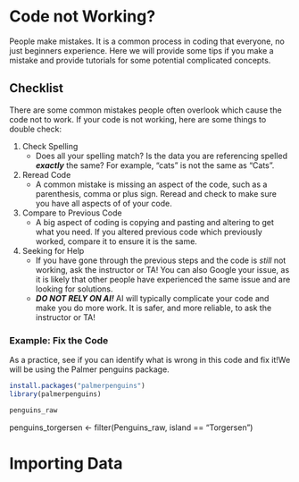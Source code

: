 # Code not Working?

People make mistakes. It is a common process in coding that everyone, no just beginners experience. Here we will provide some tips if you make a mistake and provide tutorials for some potential complicated concepts.

## Checklist

There are some common mistakes people often overlook which cause the code not to work. If your code is not working, here are some things to double check:

1.  Check Spelling
    -   Does all your spelling match? Is the data you are referencing spelled ***exactly*** the same? For example, "cats" is not the same as "Cats".
2.  Reread Code
    -   A common mistake is missing an aspect of the code, such as a parenthesis, comma or plus sign. Reread and check to make sure you have all aspects of of your code.
3.  Compare to Previous Code
    -   A big aspect of coding is copying and pasting and altering to get what you need. If you altered previous code which previously worked, compare it to ensure it is the same.
4.  Seeking for Help
    -   If you have gone through the previous steps and the code is *still* not working, ask the instructor or TA! You can also Google your issue, as it is likely that other people have experienced the same issue and are looking for solutions.
    - ***DO NOT RELY ON AI!*** AI will typically complicate your code and make you do more work. It is safer, and more reliable, to ask the instructor or TA!

### Example: Fix the Code

As a practice, see if you can identify what is wrong in this code and fix it!We will be using the Palmer penguins package.

```r
install.packages("palmerpenguins")
library(palmerpenguins)
```
 
```r
penguins_raw
```

 penguins_torgersen <- filter(Penguins_raw, island == "Torgersen")


# Importing Data
